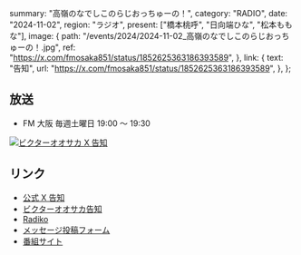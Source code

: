   summary: "高嶺のなでしこのらじおっちゅーの！",
  category: "RADIO",
  date: "2024-11-02",
  region: "ラジオ",
  present: ["橋本桃呼", "日向端ひな", "松本ももな"],
  image: {
    path: "/events/2024/2024-11-02_高嶺のなでしこのらじおっちゅーの！.jpg",
    ref: "https://x.com/fmosaka851/status/1852625363186393589",
  },
  link: {
    text: "告知",
    url: "https://x.com/fmosaka851/status/1852625363186393589",
  },
};

## 放送

- FM 大阪 毎週土曜日 19:00 ～ 19:30

[![ビクターオオサカ X 告知](/events/2024/2024-11-02_高嶺のなでしこのらじおっちゅーの！_1.jpg)](/events/2024/2024-11-02_高嶺のなでしこのらじおっちゅーの！_1.jpg)

## リンク

- [公式 X 告知](https://x.com/takanenofficial/status/1852648245375230441)
- [ビクターオオサカ告知](https://x.com/VictorE_osaka/status/1852674531627774214)
- [Radiko](https://radiko.jp/share/?sid=FMO&t=20241005190000)
- [メッセージ投稿フォーム](https://fmosaka.futureartist.net/enquete/354047)
- [番組サイト](https://www.fmosaka.net/_ct/17722199)
